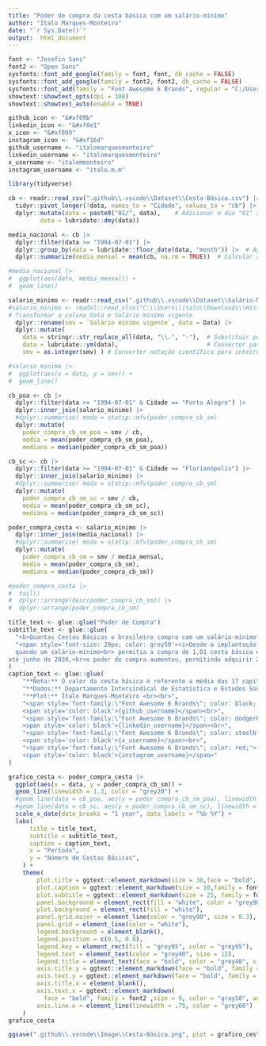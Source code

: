 ```yaml
---
title: "Poder de compra da cesta básica com um salário-mínimo"
author: "Ítalo Marques-Monteiro"
date: "`r Sys.Date()`"
output:  html_document
---
```


```r
font <- "Josefin Sans"
font2 <- "Open Sans"
sysfonts::font_add_google(family = font, font, db_cache = FALSE)
sysfonts::font_add_google(family = font2, font2, db_cache = FALSE)
sysfonts::font_add(family = "Font Awesome 6 Brands", regular = "C:/Users/italo/AppData/Local/Microsoft/Windows/Fonts/Font Awesome 6 Brands-Regular-400.otf") # nolint
showtext::showtext_opts(dpi = 300)
showtext::showtext_auto(enable = TRUE)
```

```r
github_icon <- "&#xf09b"
linkedin_icon <- "&#xf0e1"
x_icon <- "&#xf099"
instagram_icon <- "&#xf16d"
github_username <- "italomarquesmonteiro"
linkedin_username <- "italomarquesmonteiro"
x_username <- "italommonteiro"
instagram_username <- "italo.m.m"
```

```r
library(tidyverse)
```

```r
cb <- readr::read_csv(".github\\.vscode\\Dataset\\Cesta-Básica.csv") |>
  tidyr::pivot_longer(!data, names_to = "Cidade", values_to = "cb") |>
  dplyr::mutate(data = paste0("01/", data),    # Adicionar o dia "01" ao início de cada data
         data = lubridate::dmy(data))

media_nacional <- cb |>
  dplyr::filter(data >= "1994-07-01") |>
  dplyr::group_by(data = lubridate::floor_date(data, "month")) |>  # Agrupar por mês
  dplyr::summarize(media_mensal = mean(cb, na.rm = TRUE))  # Calcular a média, ignorando valores ausentes

#media_nacional |>
#  ggplot(aes(data, media_mensal)) +
#  geom_line()
```

```r
salario_minimo <- readr::read_csv(".github\\.vscode\\Dataset\\Salário-Mínimo.csv") |>
#salario_minimo <- readxl::read_xlsx("C:\\Users\\italo\\Downloads\\Histórico-Sálario-Mínimo-1940-2024.xlsx") |>
# Transformar a coluna Data e Salário mínimo vigente
  dplyr::rename(smv = `Salário mínimo vigente`, data = Data) |>
  dplyr::mutate(
    data = stringr::str_replace_all(data, "\\.", "-"),  # Substituir pontos por hífens
    data = lubridate::ym(data),                         # Converter para tipo Date
    smv = as.integer(smv) ) # Converter notação científica para inteiro

#salario_minimo |>
#  ggplot(aes(x = data, y = smv)) +
#  geom_line()
```

```r
cb_poa <- cb |>
  dplyr::filter(data >= "1994-07-01" & Cidade == "Porto Alegre") |>
  dplyr::inner_join(salario_minimo) |>
  #dplyr::summarise( moda = statip::mfv(poder_compra_cb_sm)
  dplyr::mutate(
    poder_compra_cb_sm_poa = smv / cb,
    media = mean(poder_compra_cb_sm_poa),
    mediana = median(poder_compra_cb_sm_poa))

cb_sc <- cb |>
  dplyr::filter(data >= "1994-07-01" & Cidade == "Florianópolis") |>
  dplyr::inner_join(salario_minimo) |>
  #dplyr::summarise( moda = statip::mfv(poder_compra_cb_sm)
  dplyr::mutate(
    poder_compra_cb_sm_sc = smv / cb,
    media = mean(poder_compra_cb_sm_sc),
    mediana = median(poder_compra_cb_sm_sc))

```

```r
poder_compra_cesta <- salario_minimo |>
  dplyr::inner_join(media_nacional) |>
  #dplyr::summarise( moda = statip::mfv(poder_compra_cb_sm)
  dplyr::mutate(
    poder_compra_cb_sm = smv / media_mensal,
    media = mean(poder_compra_cb_sm),
    mediana = median(poder_compra_cb_sm))

#poder_compra_cesta |> 
#  tail()
#  dplyr::arrange(desc(poder_compra_cb_sm)) |>
#  dplyr::arrange(poder_compra_cb_sm)
```


```r
title_text <- glue::glue("Poder de Compra") 
subtitle_text <- glue::glue(
  "<b>Quantas Cestas Básicas o brasileiro compra com um salário-mínimo?</b><br>",
  "<span style='font-size: 20px; color: grey50'><i>Desde a implantação do Plano Real,
  quando um salário-mínimo<br> permitia a compra de 1,01 cesta básica em julho de 1994,
até junho de 2024,<br>o poder de compra aumentou, permitindo adquirir 2,04 cestas básicas.</i></span>"
)
caption_text <- glue::glue(
    "**Nota:** O valor da cesta básica é referente a média das 17 capitais acompanhadas.<br>",
    "**Dados:** Departamento Intersindical de Estatística e Estudos Socioeconômicos (DIEESE, 2024)<br>",
    "**Plot:** Ítalo Marques-Monteiro <br><br>",
    "<span style='font-family:\"Font Awesome 6 Brands\"; color: black;'>{github_icon};</span> 
    <span style='color: black'>{github_username}</span><br>",
    "<span style='font-family:\"Font Awesome 6 Brands\"; color: dodgerblue4;'>{linkedin_icon};</span> 
    <span style='color: black'>{linkedin_username}</span><br>",
    "<span style='font-family:\"Font Awesome 6 Brands\"; color: steelblue;'>{x_icon};</span>
    <span style='color: black'>{x_username}</span><br>",
    "<span style='font-family:\"Font Awesome 6 Brands\"; color: red;'>{instagram_icon};</span>
    <span style='color: black'>{instagram_username}</span>"
)
```

```r
grafico_cesta <- poder_compra_cesta |>
  ggplot(aes(x = data, y = poder_compra_cb_sm)) +
  geom_line(linewidth = 1.3, color = "grey20") +
  #geom_line(data = cb_poa, aes(y = poder_compra_cb_sm_poa), linewidth = 1.3, color = "#1586b3") +
  #geom_line(data = cb_sc, aes(y = poder_compra_cb_sm_sc), linewidth = 1.3, color = "#5cb315") +
  scale_x_date(date_breaks = "1 year", date_labels = "%b %Y") +
  labs(
      title = title_text,
      subtitle = subtitle_text,
      caption = caption_text,
      x = "Período",
      y = "Número de Cestas Básicas",
    ) +
    theme(
        plot.title = ggtext::element_markdown(size = 30,face = "bold", family = font,  hjust = 0, color = "gray30",), # nolint
        plot.caption = ggtext::element_markdown(size = 10,family = font, hjust = 0, margin = margin(10,0,0,0), color = "black", lineheight = 1.2), # nolint
        plot.subtitle = ggtext::element_markdown(size = 25, family = font, color = "grey40",  hjust = 0),
        panel.background = element_rect(fill = "white", color = "grey90"),
        plot.background = element_rect(fill = "white"),
        panel.grid.major = element_line(color = "grey90", size = 0.3),
        panel.grid = element_line(color = "white"),
        legend.background = element_blank(),
        legend.position = c(0.5, 0.8),
        legend.key = element_rect(fill = "grey95", color = "grey95"),
        legend.text = element_text(color = "grey40", size = 12),
        legend.title = element_text(face = "bold", color = "grey40", size = 12),
        axis.title.y = ggtext::element_markdown(face = "bold", family = font2,size = 12, color = "gray50"), # nolint,
        axis.text.y = ggtext::element_markdown(face = "bold", family = font2,size = 9, hjust = 0, color = "gray50"), # nolint,
        axis.title.x = element_blank(),
        axis.text.x = ggtext::element_markdown(
          face = "bold", family = font2 ,size = 9, color = "gray50", angle = 90, hjust = 1),# nolint
        axis.line.x = element_line(linewidth = .75, color = "grey60")
    )
grafico_cesta
```

```r
ggsave(".github\\.vscode\\Image\\Cesta-Básica.png", plot = grafico_cesta, dpi = 300 )
```